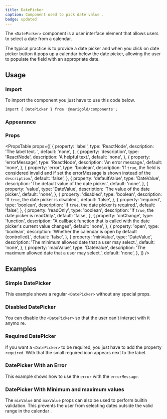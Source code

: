 ```yaml
---
title: DatePicker
caption: Component used to pick date value .
badge: updated
---
```


The `<DatePicker>` component is a user interface element that allows users to select a date from a calendar.

The typical practice is to provide a date picker and when you click on date picker button it pops up a calendar below the date picker, allowing the user to populate the field with an appropriate date.

## Usage

### Import

To import the component you just have to use this code below.

```tsx
import { DatePicker } from '@marigold/components';
```

### Appearance

<AppearanceTable component={title} />

### Props

<PropsTable
  props={[
    {
      property: 'label',
      type: 'ReactNode',
      description: 'The label text. ',
      default: 'none',
    },
    {
      property: 'description',
      type: 'ReactNode',
      description: 'A helpful text.',
      default: 'none',
    },
    {
      property: 'errorMessage',
      type: 'ReactNode',
      description: 'An error message.',
      default: 'none',
    },
    {
      property: 'error',
      type: 'boolean',
      description:
        'If `true`, the field is considered invalid and if set the errorMessage is shown instead of the `description`.',
      default: 'false',
    },
    {
      property: 'defaultValue',
      type: 'DateValue',
      description: 'The default value of the date picker.',
      default: 'none',
    },
    {
      property: 'value',
      type: 'DateValue',
      description: 'The value of the date picker.',
      default: 'none',
    },
    {
      property: 'disabled',
      type: 'boolean',
      description: 'If `true`, the date picker is disabled.',
      default: 'false',
    },
    {
      property: 'required',
      type: 'boolean',
      description: 'If `true`, the date picker is required.',
      default: 'false',
    },
    {
      property: 'readOnly',
      type: 'boolean',
      description: 'If `true`, the date picker is readOnly.',
      default: 'false',
    },
    {
      property: 'onChange',
      type: 'function',
      description:
        "A callback function that is called with the date picker's current value changes",
      default: 'none',
    },
    {
      property: 'open',
      type: 'boolean',
      description: 'Whether the calendar is open by default (controlled).',
      default: 'false',
    },
    {
      property: 'minValue',
      type: 'DateValue',
      description: 'The minimum allowed date that a user may select.',
      default: 'none',
    },
    {
      property: 'maxValue',
      type: 'DateValue',
      description: 'The maximum allowed date that a user may select.',
      default: 'none',
    },
  ]}
/>

## Examples

### Simple DatePicker

This example shows a regular `<DatePicker>` without any special props.

<ComponentDemo file="./date-picker-basic.demo.tsx" />

### Disabled DatePicker

You can disable the `<DatePicker>` so that the user can't interact with it anymo re.

<ComponentDemo file="./date-picker-disabled.demo.tsx" />

### Required DatePicker

If you want a `<DatePicker>` to be required, you just have to add the property `required`. With that the small required icon appears next to the label.

<ComponentDemo file="./date-picker-required.demo.tsx" />

### DatePicker With an Error

This example shows how to use the `error` with the `errorMessage`.

<ComponentDemo file="./date-picker-error.demo.tsx" />

### DatePicker With Minimum and maximum values

The `minValue` and `maxValue` props can also be used to perform builtin validation. This prevents the user from selecting dates outside the valid range in the calendar .

<ComponentDemo file="./date-picker-min-max.demo.tsx" />
